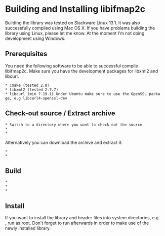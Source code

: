 = Building and Installing libifmap2c =
Building the library was tested on Slackware Linux 13.1. It was also
successfully compiled using Mac OS X. If you have problems building the
library using Linux, please let me know. At the moment I'm not doing
development using Windows.

==Prerequisites==
You need the following software to be able to successful compile libifmap2c.
Make sure you have the development packages for libxml2 and libcurl.

 * cmake (tested 2.8)
 * libxml2 (tested 2.7.7)
 * libcurl (min 7.19.1) Under Ubuntu make sure to use the OpenSSL package, e.g libcurl4-openssl-dev

== Check-out source / Extract archive ==
 * Switch to a directory where you want to check out the source
 * {{{svn checkout http://libifmap2c.googlecode.com/svn/trunk/ libifmap2c}}}
 * {{{cd libifmap2c/libifmap2c}}}
Alternatively you can download the archive and extract it:
 * {{{tar xvf libifmap2c-<version>.tar.gz}}}
 * {{{cd libifmap2c-<version>}}}

== Build ==
 * {{{cd build}}}
 * {{{cmake ../}}}
 * {{{make}}}

== Install ==
If you want to install the library and header files into system directories, e.g.
{{{/usr/local/[lib/include]}}},
run {{{make install}}} as root. Don't forget to run {{{ldconfig}}} afterwards in
order to make use of the newly installed library.